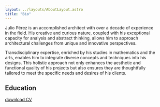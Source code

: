 ```yaml
---
layout: ../layouts/AboutLayout.astro
title: "Bio"
---
```



Julio Pérez is an accomplished architect with over a decade of experience in the field. His creative and curious nature, coupled with his exceptional capacity for analysis and abstract thinking, allows him to approach architectural challenges from unique and innovative perspectives.

Transdisciplinary expertise, enriched by his studies in mathematics and the arts, enables him to integrate diverse concepts and techniques into his designs. This holistic approach not only enhances the aesthetic and functional quality of his projects but also ensures they are thoughtfully tailored to meet the specific needs and desires of his clients.

## Education

<TimeLine fecha = "2018 - 2022" grado = "BSc in Math" inst = "UnADM" lugar = "🌐 online"/>
<TimeLine fecha = "2011 - 2012" grado = "MA in Architect" inst = "UdeC" lugar = "Celaya, Gto."/>
<TimeLine fecha = "2002 - 2006" grado = "BA in Visual Art" inst = "UAQ" lugar = "Celaya, Gto."/>


[download CV](../CV_JCPG.pdf)
